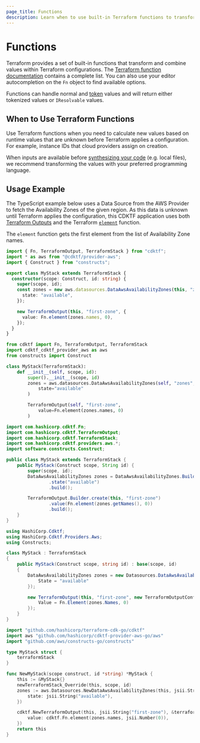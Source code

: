 ```yaml
---
page_title: Functions
description: Learn when to use built-in Terraform functions to transform or combine values.
---
```


# Functions

Terraform provides a set of built-in functions that transform and combine values within Terraform configurations. The [Terraform function documentation](/language/functions) contains a complete list. You can also use your editor autocompletion on the `Fn` object to find available options.

Functions can handle normal and [token](/cdktf/concepts/tokens) values and will return either tokenized values or `IResolvable` values.

## When to Use Terraform Functions

Use Terraform functions when you need to calculate new values based on runtime values that are unknown before Terraform applies a configuration. For example, instance IDs that cloud providers assign on creation.

When inputs are available before [synthesizing your code](/cdktf/cli-reference/commands#synth) (e.g. local files), we recommend transforming the values with your preferred programming language.

## Usage Example

The TypeScript example below uses a Data Source from the AWS Provider to fetch the Availability Zones of the given region. As this data is unknown until Terraform applies the configuration, this CDKTF application uses both [Terraform Outputs](/cdktf/concepts/variables-and-outputs#output-values) and the Terraform [`element`](/language/functions/element) function.

The `element` function gets the first element from the list of Availability Zone names.

<CodeTabs>

```ts
import { Fn, TerraformOutput, TerraformStack } from "cdktf";
import * as aws from "@cdktf/provider-aws";
import { Construct } from "constructs";

export class MyStack extends TerraformStack {
  constructor(scope: Construct, id: string) {
    super(scope, id);
    const zones = new aws.datasources.DataAwsAvailabilityZones(this, "zones", {
      state: "available",
    });

    new TerraformOutput(this, "first-zone", {
      value: Fn.element(zones.names, 0),
    });
  }
}
```

```python
from cdktf import Fn, TerraformOutput, TerraformStack
import cdktf_cdktf_provider_aws as aws
from constructs import Construct

class MyStack(TerraformStack):
    def __init__(self, scope, id):
        super().__init__(scope, id)
        zones = aws.datasources.DataAwsAvailabilityZones(self, "zones",
            state="available"
        )

        TerraformOutput(self, "first-zone",
            value=Fn.element(zones.names, 0)
        )
```

```java
import com.hashicorp.cdktf.Fn;
import com.hashicorp.cdktf.TerraformOutput;
import com.hashicorp.cdktf.TerraformStack;
import com.hashicorp.cdktf.providers.aws.*;
import software.constructs.Construct;

public class MyStack extends TerraformStack {
    public MyStack(Construct scope, String id) {
        super(scope, id);
        DataAwsAvailabilityZones zones = DataAwsAvailabilityZones.Builder.create(this, "zones")
                .state("available")
                .build();

        TerraformOutput.Builder.create(this, "first-zone")
                .value(Fn.element(zones.getNames(), 0))
                .build();
    }
}
```

```csharp
using HashiCorp.Cdktf;
using HashiCorp.Cdktf.Providers.Aws;
using Constructs;

class MyStack : TerraformStack
{
    public MyStack(Construct scope, string id) : base(scope, id)
    {
        DataAwsAvailabilityZones zones = new Datasources.DataAwsAvailabilityZones(this, "zones", new DataAwsAvailabilityZonesConfig {
            State = "available"
        });

        new TerraformOutput(this, "first-zone", new TerraformOutputConfig {
            Value = Fn.Element(zones.Names, 0)
        });
    }
}
```

```go
import "github.com/hashicorp/terraform-cdk-go/cdktf"
import aws "github.com/hashicorp/cdktf-provider-aws-go/aws"
import "github.com/aws/constructs-go/constructs"

type MyStack struct {
	terraformStack
}

func NewMyStack(scope construct, id *string) *MyStack {
	this := &MyStack{}
	newTerraformStack_Override(this, scope, id)
	zones := aws.Datasources.NewDataAwsAvailabilityZones(this, jsii.String("zones"), &aws.Datasources.dataAwsAvailabilityZonesConfig{
		state: jsii.String("available"),
	})

	cdktf.NewTerraformOutput(this, jsii.String("first-zone"), &terraformOutputConfig{
		value: cdktf.Fn.element(zones.names, jsii.Number(0)),
	})
	return this
}
```

</CodeTabs>
